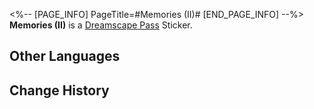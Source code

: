 <%-- [PAGE_INFO]
PageTitle=#Memories (II)#
[END_PAGE_INFO] --%>
{{Stub|Location information}}
{{Item Infobox
|id          = 223371
|image       = Dreamscape Pass Sticker Text.png
|type        = Dreamscape Pass Sticker
|type2       = A Certain Someone's Past Stickers
|invCategory = 
|rarity      = 4
|effect      = 
|description = Digital stickers that can be used to decorate the pages of the Dreamtour Handbook. They come in many different styles.
|source1     = [[Perceive someone's memory about puppets]]
}}
{{Description|Hold onto my favorite toy. It gives me courage.}}
'''Memories (II)''' is a [[Dreamscape Pass]] Sticker.

==Other Languages==
{{Other Languages
|en   = Memories (II)
|zhs  = 回忆•其二
|zht  = 回憶•其二
|ja   = 記憶・2
|ko   = 기억•2
|es   = Evocación II
|fr   = Souvenirs&nbsp;(II)
|ru   = Воспоминания II
|th   = ความทรงจำ 2
|vi   = Hồi Ức (2)
|de   = Erinnerungen (II)
|id   = Ingatan 2
|pt   = Memórias (II)
}}

==Change History==
{{Change History|2.0}}